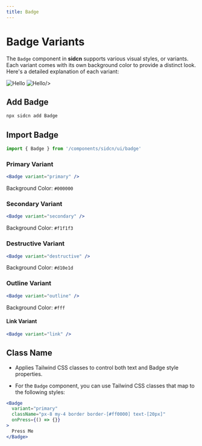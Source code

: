 ```yaml
---
title: Badge
---
```



# Badge Variants

The `Badge` component in **sidcn** supports various visual styles, or variants. Each variant comes with its own background color to provide a distinct look. Here's a detailed explanation of each variant:





<div style={{ display: "flex", flexDirection: "row",marginTop:40}}>
  <Image
    src="/assets/components/Badge/Frame.svg"
    alt="Hello"
    width={250}
    height={250}
    style={{marginLeft:'auto',marginRight:10}}
  />
  <Image
    src="/assets/components/Badge/Frame-1.svg"
    alt="Hello"
    width={250}
    height={250}
    style={{marginRight:'auto',marginLeft:10}}

/>


</div>

## Add Badge


```jsx copy
npx sidcn add Badge
```
## Import Badge


```jsx copy
import { Badge } from '/components/sidcn/ui/badge'
```

### Primary Variant


```jsx copy
<Badge variant="primary" />
```

Background Color: `#000000`

### Secondary Variant


```jsx copy
<Badge variant="secondary" />
```

Background Color: `#f1f1f3`

### Destructive Variant


```jsx copy
<Badge variant="destructive" />
```

Background Color: `#d10e1d`

### Outline Variant


```jsx copy
<Badge variant="outline" />
```

Background Color: `#fff`

#### Link Variant


```jsx
<Badge variant="link" />
```

## Class Name

- Applies Tailwind CSS classes to control both text and Badge style properties.

- For the `Badge` component, you can use Tailwind CSS classes that map to the following styles:

```jsx
<Badge
  variant="primary"
  className="px-8 my-4 border border-[#ff0000] text-[20px]"
  onPress={() => {}}
>
  Press Me
</Badge>
```
